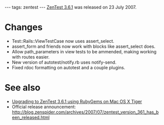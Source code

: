 ---
tags: zentest
---
[[ZenTest 3.6.1]] was released on 23 July 2007.

= Changes =

* Test::Rails::ViewTestCase now uses assert_select.
* assert_form and friends now work with blocks like assert_select does.
* Allow path_parameters in view tests to be ammended, making working with routes easier.
* New version of autotest/notify.rb uses notify-send.
* Fixed rdoc formatting on autotest and a couple plugins.

= See also =

* [[Upgrading to ZenTest 3.6.1 using RubyGems on Mac OS X Tiger]]
* Official release announcement: http://blog.zenspider.com/archives/2007/07/zentest_version_361_has_been_released.html
